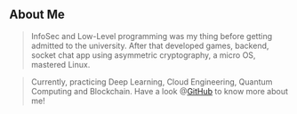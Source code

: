 ## About Me

> InfoSec and Low-Level programming was my thing before getting admitted to the university. After that developed games, backend, socket chat app using asymmetric cryptography, a micro OS, mastered Linux.

> Currently, practicing Deep Learning, Cloud Engineering, Quantum Computing and Blockchain. Have a look @<a target="_blank" href="https://github.com/shaswata56">GitHub</a> to know more about me!